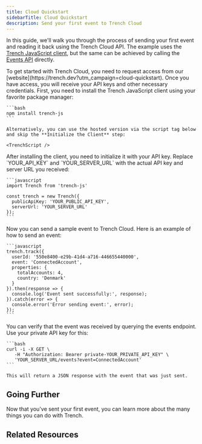 ```yaml
---
title: Cloud Quickstart
sidebarTitle: Cloud Quickstart
description: Send your first event to Trench Cloud
---
```



In this guide, we'll walk you through the process of sending your first event and reading it back using the Trench Cloud API.
The example uses the [Trench JavaScript client](https://github.com/trench-dev/trench-js), but the same can be achieved by calling the [Events API](https://docs.trench.dev/api-reference/events-create) directly.

<Steps>
  <Step title="Request Access to Trench Cloud">
    To get started with Trench Cloud, you need to request access from our [website](https://trench.dev?utm_campaign=cloud-quickstart). Once you have access, you will receive your API keys and other necessary credentials.
  </Step>

  <Step title="Install Trench JavaScript Client">
    First, you need to install the Trench JavaScript client using your favorite package manager:

    ```bash
    npm install trench-js
    ```

    Alternatively, you can use the hosted version via the script tag below and skip the **Initialize the Client** step:

    <TrenchScript />

  </Step>

  <Step title="Initialize the Client">
    After installing the client, you need to initialize it with your API key. Replace `YOUR_API_KEY` and `YOUR_SERVER_URL` with the actual API key and server URL you received:

    ```javascript
    import Trench from 'trench-js'

    const trench = new Trench({
      publicApiKey: 'YOUR_PUBLIC_API_KEY',
      serverUrl: 'YOUR_SERVER_URL'
    });
    ```

  </Step>

  <Step title="Send a Sample Event">
    Now you can send a sample event to Trench Cloud. Here is an example of how to send an event:

    ```javascript
    trench.track({
      userId: '550e8400-e29b-41d4-a716-446655440000',
      event: 'ConnectedAccount',
      properties: {
        totalAccounts: 4,
        country: 'Denmark'
      }
    }).then(response => {
      console.log('Event sent successfully:', response);
    }).catch(error => {
      console.error('Error sending event:', error);
    });
    ```

  </Step>

  <Step title="Verify the Event">
    You can verify that the event was received by querying the events endpoint. Use your private API key for this:

    ```bash
    curl -i -X GET \
       -H "Authorization: Bearer private-YOUR_PRIVATE_API_KEY" \
       'YOUR_SERVER_URL/events?event=ConnectedAccount'
    ```

    This will return a JSON response with the event that was just sent.

  </Step>
</Steps>

## Going Further

Now that you've sent your first event, you can learn more about the many things you can do with Trench.

## Related Resources

<CardGroup cols={2}>
  <Card title="Get Events API →" href="/api-reference/events-get" horizontal={true}></Card>
  <Card title="Create Events API →" href="/api-reference/events-create" horizontal={true}></Card>
  <Card title="Webhooks API →" href="/api-reference/webhooks-create" horizontal={true}></Card>
  <Card title="Query API →" href="/api-reference/queries-execute" horizontal={true}></Card>
</CardGroup>
